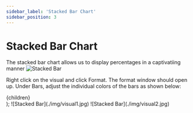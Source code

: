 ```yaml
---
sidebar_label: 'Stacked Bar Chart'
sidebar_position: 3
---
```


# Stacked Bar Chart

The stacked bar chart allows us to display percentages in a captivatiing manner
![Stacked Bar](./img/stackedbar.jpg)

Right click on the visual and click Format. The format window should open up. Under Bars, adjust the individual colors of the bars as shown below:

  <div class="container">
    <div class="row">
    {children}
    </div>
  </div>
);

<Highlight color="#1877F2">
![Stacked Bar](./img/visual1.jpg)
![Stacked Bar](./img/visual2.jpg)
</Highlight>
